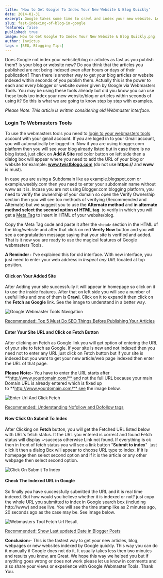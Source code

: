 ```yaml
---
title: 'How to Get Google To Index Your New Website & Blog Quickly'
date: 2014-01-31
excerpt: Google takes some time to crawl and index your new website. Learn how you can make your blog appear on google quickly.
slug: fast-indexing-of-blog-in-google
featured: false
published: true
image: How to Get Google To Index Your New Website & Blog Quickly.png
author: Invictus
tags : [SEO, Blogging Tips]
---
```


Does Google not index your website/blog or articles as fast as you publish them? Is your blog or website new? Do you think that the articles you published are not being indexed even after hours or days of their publication? Then there is another way to get your blog articles or website indexed within seconds of you publish them. Actually this is the power to each and every blogger or website owner given by Google via Webmasters Tools. You may be using these tools already but did you know you can use these tools too index your new website/blog or articles within seconds of using it? So this is what we are going to know step by step with examples.  
  

_Please Note: This article is written considering old Webmaster interface._


### Login To Webmasters Tools


To use the webmasters tools you need to <a href="https://www.google.com/webmasters/tools/" rel="nofollow noopener noreferrer" target="_blank">login to your webmasters tools</a> account with your gmail account. If you are loged in to your Gmail account, you will automatically be logged in. Now if you are using blogger.com platform then you will see your blog already listed but in case there is no blog listed, just click on **Add A Site** red color button on left side then a dialog box will appear where you need to add the URL of your blog or website for example: **www.twistblogg.com** (do not use **https://** and **www** is must).  
  
In case you are using a Subdomain like as example.blogspot.com or example.weebly.com then you need to enter your subdomain name without www as it is. Incase you are not using Blogger.com blogging platform, you need to verify the ownership of your domain so open the Verify Ownership section then you will see too methods of verifying (Recommended and Alternate) but we suggest you to use the **Alternate method** and **in alternate method select the second option of HTML tag**  to verify in which you will get a [Meta Tag](http://www.twistblogg.com/2014/01/How-To-Add-Meta-Tags-To-Blogger-Posts.html) to insert in HTML of your website/blog.  
  
Copy the Meta Tag code and paste it after the `<head>` section in the HTML of the blog/website and after that click on red **Verify Now** button and you will see a congratulation message saying that your site is verified and added. That is it now you are ready to use the magical features of Google webmasters Tools.  
  
**A Reminder :** I've explained this for old interface. With new interface, you just need to enter your web address in _Inspect any URL_ located at top position.  


#### Click on Your Added Site


After Adding your site successfully it will appear in homepage so click on it to use the inside features. After that on left side you will see a number of useful links and one of them is **Crawl**. Click on it to expand it then click on the **Fetch as Google** link. See the image to understand in a better way.


<Image src="Google Webmaster Tools Navigation.PNG" alt="Google Webmaster Tools Navigation"/>

  
[Recommended: Top 5 Must Do SEO Things Before Publishing Your Articles](https://www.twistblogg.com/2014/02/top-5-must-do-seo-things-before-publishing-your-articles.html)  
  

#### Enter Your Site URL and Click on Fetch Button


After clicking on Fetch as Google link you will get option of entering the URL of your site to fetch as Google. If your site is new and not indexed then you need not to enter any URL just click on Fetch button but if your site is indexed but you want to get your new article/web page indexed then enter the URL of that page.

**Please Note:-** You have to enter the URL starts after **http://www.yourdomain.com/** and not the full URL because your main Domain URL is already entered which is fixed up to **http://www.yourdomain.com/** see the image below.


<Image src="Enter Url And Click Fetch.PNG" alt="Enter Url And Click Fetch"/>


[Recommended: Understanding Nofollow and Dofollow tags](https://www.twistblogg.com/2014/03/understanding-nofollow-and-dofollow-tag.html)

  

#### Now Click On Submit To Index


After Clicking on **Fetch** button, you will get the Fetched URL listed below with URL's fetch status. It the URL you entered is correct and found Fetch status will display ✓success otherwise Link not found. If everything is ok then in front of fetch status you will see a link button "**Submit to index**"  just click it then a dialog Box will appear to choose URL type to index. If it is homepage then select second option and if it is the article or any other webpage then select second option.


<Image src="Click On Submit To Index.PNG" alt="Click On Submit To Index"/>

  

#### Check The Indexed URL in Google


So finally you have successfully submitted the URL and it is real time indexed. But how would you believe whether it is indexed or not? just copy the whole URL you submitted to index in Google search box (including http://www) and see live. You will see the time stamp like as 2 minutes ago, 20 seconds ago as the case may be. See image below.


<Image src="Webmasters Tool Fetch Url Result.PNG" alt="Webmasters Tool Fetch Url Result"/>


[Recommended: Show Last updated Date in Blogger Posts](https://www.twistblogg.com/2019/09/show-published-and-last-updated-date-in-blogger-post.html)  


**Conclusion:-** This is the fastest way to get your new articles, blog, webpages or new websites indexed by Google quickly. This way you can do it manually if Google does not do it. It usually takes less then two minutes and results you know, are Great. We hope this way we helped you but if anything goes wrong or does not work please let us know in comments and also share your views or experience with Google Webmaster Tools. Thank You.